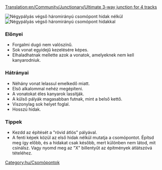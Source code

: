[[Translation:en/Community/Junctionary/Ultimate 3-way junction for 4 tracks]]

{{hu/Csomópontmenü}}

[[File:en/Ultimate 3way junction for4nobridges.png|frame|none|Négypályás végső háromirányú csomópont hidak nélkül]]
[[File:en/Ultimate 3way junction for4bridges.png|frame|none|Négypályás végső háromirányú csomópont hidakkal]]

===Előnyei===
*Forgalmi dugó nem valószínű.
*Sok vonat egyidejű kezelésére képes.
*Elhaladhatnak mellette azok a vonatok, amelyeknek nem kell kanyarodniuk.

===Hátrányai===
*Néhány vonat lelassul emelkedő miatt.
*Első alkalommal nehéz megépíteni.
*A vonatokat éles kanyarok lassítják.
*A külső pályák magasabban futnak, mint a belső kettő.
*Viszonylag sok helyet foglal.
*Hosszú hidak.

===Tippek===
*Kezdd az építését a "rövid átlós" pályával.
*A fenti képek közül az első hidak nélkül mutatja a csomópontot. Építsd meg így előbb, és a hidakat csak később, mert különben nem látod, mit csinálsz. Vagy nyomd meg az "X" billentyűt az építmények átlátszóvá tételéhez.
[[Category:hu/Csomópontok]]